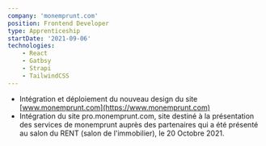 ```yaml
---
company: 'monemprunt.com'
position: Frontend Developer
type: Apprenticeship
startDate: '2021-09-06'
technologies: 
    - React
    - Gatbsy
    - Strapi
    - TailwindCSS
---
```


- Intégration et déploiement du nouveau design du site [www.monemprunt.com](https://www.monemprunt.com) 
- Intégration du site pro.monemprunt.com, site destiné à la présentation des services de monemprunt auprès des partenaires qui a été présenté au salon du RENT (salon de l'immobilier), le 20 Octobre 2021.